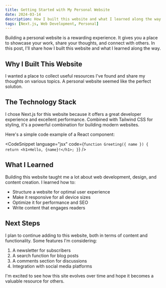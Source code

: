 ```yaml
---
title: Getting Started with My Personal Website
date: 2024-03-14
description: How I built this website and what I learned along the way
tags: [Next.js, Web Development, Personal]
---
```


Building a personal website is a rewarding experience. It gives you a place to showcase your work, share your thoughts, and connect with others. In this post, I'll share how I built this website and what I learned along the way.

## Why I Built This Website

I wanted a place to collect useful resources I've found and share my thoughts on various topics. A personal website seemed like the perfect solution.

## The Technology Stack

I chose Next.js for this website because it offers a great developer experience and excellent performance. Combined with Tailwind CSS for styling, it's a powerful combination for building modern websites.

Here's a simple code example of a React component:

<CodeSnippet 
  language="jsx" 
  code={`function Greeting({ name }) {
    return <h1>Hello, {name}!</h1>;
}`} 
/>

## What I Learned

Building this website taught me a lot about web development, design, and content creation. I learned how to:

- Structure a website for optimal user experience
- Make it responsive for all device sizes
- Optimize it for performance and SEO
- Write content that engages readers

## Next Steps

I plan to continue adding to this website, both in terms of content and functionality. Some features I'm considering:

1. A newsletter for subscribers
2. A search function for blog posts
3. A comments section for discussions
4. Integration with social media platforms

I'm excited to see how this site evolves over time and hope it becomes a valuable resource for others.
